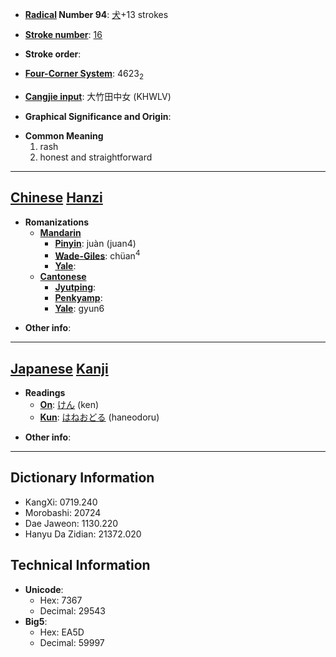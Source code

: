 * '''[[Wiktionary:Chinese radical index| Radical]] Number 94''': [[Wiktionary:Chinese radical index 犬|犬]]+13 strokes

* '''[[Wiktionary:Chinese total strokes index|Stroke number]]''': [[Wiktionary:Chinese total strokes index 16|16]]

* '''Stroke order''': 

* '''[[Wiktionary:Chinese four corner index|Four-Corner System]]''': 4623<sub>2</sub>

* '''[[Wiktionary:Chinese Cangjie index|Cangjie input]]''': 大竹田中女 (KHWLV)

* '''Graphical Significance and Origin''': 

* '''Common Meaning'''
*#rash
*# honest and straightforward


----

== [[Chinese]] [[Hanzi]] ==

* '''Romanizations'''
** '''[[Mandarin]]'''
*** '''[[Pinyin]]''': juàn (juan4)
*** '''[[Wade-Giles]]''': chüan<sup>4</sup>
*** '''[[Yale]]''': 
** '''[[Cantonese]]'''
*** '''[[Jyutping]]''':
*** '''[[Penkyamp]]''': 
*** '''[[Yale]]''': gyun6

* '''Other info''': 

----

== [[Japanese]] [[Kanji]] ==

* '''Readings'''
** '''[[On]]''': [[けん]] (ken)
** '''[[Kun]]''': [[はねおどる]] (haneodoru)

* '''Other info''':  

----

== Dictionary Information ==

* KangXi: 0719.240
* Morobashi: 20724
* Dae Jaweon: 1130.220
* Hanyu Da Zidian: 21372.020

== Technical Information ==

* '''Unicode''':
** Hex: 7367
** Decimal: 29543
* '''Big5''':
** Hex: EA5D
** Decimal: 59997